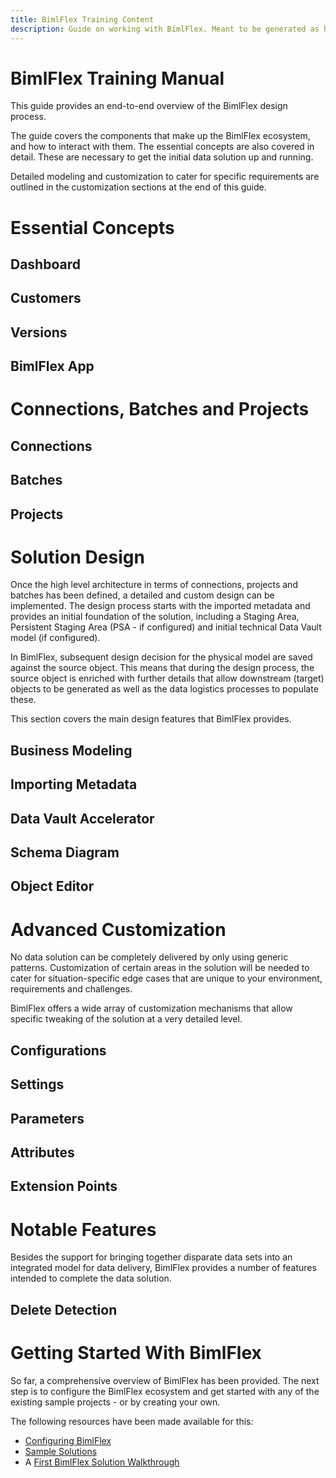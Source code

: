 ---
title: BimlFlex Training Content
description: Guide on working with BimlFlex. Meant to be generated as hand-out.
---


# BimlFlex Training Manual

This guide provides an end-to-end overview of the BimlFlex design process.

The guide covers the components that make up the BimlFlex ecosystem, and how to interact with them. The essential concepts are also covered in detail. These are necessary to get the initial data solution up and running.

Detailed modeling and customization to cater for specific requirements are outlined in the customization sections at the end of this guide.

<BimlflexComponentsOverview />

# Essential Concepts

## Dashboard

<InclHeaderDashboard />

## Customers

<InclHeaderCustomer />

## Versions

<InclHeaderVersion />

## BimlFlex App

<InclHeaderBimlflexApp />

# Connections, Batches and Projects

## Connections

<InclHeaderConnection />

## Batches

<InclHeaderBatch />

## Projects

<InclHeaderProject />

# Solution Design

Once the high level architecture in terms of connections, projects and batches has been defined, a detailed and custom design can be implemented. The design process starts with the imported metadata and provides an initial foundation of the solution, including a Staging Area, Persistent Staging Area (PSA - if configured) and initial technical Data Vault model (if configured).

In BimlFlex, subsequent design decision for the physical model are saved against the source object. This means that during the design process, the source object is enriched with further details that allow downstream (target) objects to be generated as well as the data logistics processes to populate these.

This section covers the main design features that BimlFlex provides.

## Business Modeling

<InclHeaderBusinessModeling />

## Importing Metadata

<InclHeaderMetadataImport />

## Data Vault Accelerator

<InclHeaderAccelerator />

## Schema Diagram

<InclHeaderSchemaDiagram />

## Object Editor

<InclHeaderObject />

# Advanced Customization

No data solution can be completely delivered by only using generic patterns. Customization of certain areas in the solution will be needed to cater for situation-specific edge cases that are unique to your environment, requirements and challenges.

BimlFlex offers a wide array of customization mechanisms that allow specific tweaking of the solution at a very detailed level.

## Configurations

<InclHeaderConfiguration />

## Settings

<InclHeaderSetting />

## Parameters

<InclHeaderParameter />

## Attributes

<InclHeaderAttribute />

## Extension Points

<InclHeaderExtensionPoint />

# Notable Features

Besides the support for bringing together disparate data sets into an integrated model for data delivery, BimlFlex provides a number of features intended to complete the data solution.

## Delete Detection

<InclHeaderDeleteDetection />

# Getting Started With BimlFlex

So far, a comprehensive overview of BimlFlex has been provided. The next step is to configure the BimlFlex ecosystem and get started with any of the existing sample projects - or by creating your own.

The following resources have been made available for this:

* [Configuring BimlFlex](../getting-started/initial-configuration)
* [Sample Solutions](../getting-started/sample-metadata)
* A [First BimlFlex Solution Walkthrough](../getting-started/first-project-walkthrough)
